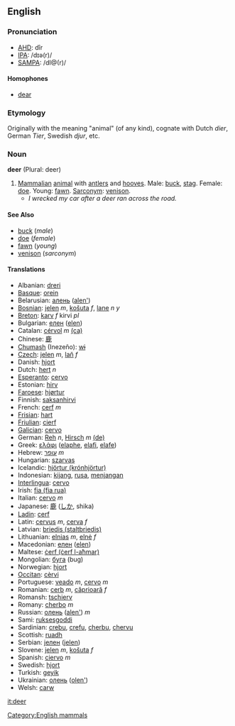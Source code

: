 ==English==

===Pronunciation===
*[[w:AHD|AHD]]: dîr
*[[w:IPA|IPA]]: /dɪə(r)/
*[[w:SAMPA|SAMPA]]: /dI@(r)/

====Homophones====
*[[dear]]

=== Etymology ===
Originally with the meaning "animal" (of any kind), cognate with Dutch ''dier'', German ''Tier'', Swedish ''djur'', etc.

=== Noun ===
'''deer''' (Plural: deer)

# [[Mammalian]] [[animal]] with [[antler]]s and [[hoof|hooves]]. Male: [[buck]], [[stag]]. Female: [[doe]]. Young: [[fawn]]. [[Sarconym]]: [[venison]].
#*''I wrecked my car after a deer ran across the road.''

====See Also====
*[[buck]] (''male'')
*[[doe]] (''female'')
*[[fawn]] (''young'')
*[[venison]] (''sarconym'')

====Translations====
*Albanian: [[dreri]]
*[[Basque]]: [[orein]]
*Belarusian: [[алень]] ([[alen']])
*[[Bosnian]]: [[jelen]] ''m'', [[košuta]] ''f'', [[lane]] ''n'' ''y''
*[[Breton]]: [[karv]] ''f'' kirvi ''pl''
*Bulgarian: [[елен]] ([[elen]])
*Catalan: [[cérvol]] ''m'' [[:ca:cérvol|(ca)]] 
*Chinese: [[鹿]]
*[[Chumash]] (Inezeño): [[wɨ]]
*[[Czech]]: [[jelen]] ''m'', [[laň]] ''f''
*Danish: [[hjort]]
*Dutch: [[hert]] ''n''
*[[Esperanto]]: [[cervo]]
*Estonian: [[hirv]]
*[[Faroese]]: [[hjørtur]]
*Finnish: [[saksanhirvi]]
*French: [[cerf]] ''m''
*[[Frisian]]: [[hart]]
*[[Friulian]]: [[cierf]]
*[[Galician]]: [[cervo]]
*German: [[Reh]] ''n'', [[Hirsch]] ''m'' [[:de:Hirsch|(de)]] 
*Greek: [[ελάφι]] '' '' ([[elaphe]], [[elafi]], [[elafe]])
*Hebrew: [[עופר]] ''m''
*Hungarian: [[szarvas]]
*Icelandic: [[hjörtur (krónhjörtur)]]
*Indonesian: [[kijang]], [[rusa]], [[menjangan]]
*[[Interlingua]]: [[cervo]]
*Irish: [[fia (fia rua)]]
*Italian: [[cervo]] ''m''
*Japanese: [[鹿]] ([[しか]], shika)
*[[Ladin]]: [[cerf]]
*Latin: [[cervus]] ''m'', [[cerva]] ''f''
*Latvian: [[briedis (staltbriedis)]]
*Lithuanian: [[elnias]] ''m'', [[elnė]] ''f''
*Macedonian: [[елен]] ([[elen]])
*Maltese: [[ċerf (ċerf l-aħmar)]]
*Mongolian: [[буга]] (bug)
*Norwegian: [[hjort]]
*[[Occitan]]: [[cèrvi]]
*Portuguese: [[veado]] ''m'', [[cervo]] ''m''
*Romanian: [[cerb]] ''m'', [[căprioară]] ''f''
*Romansh: [[tschierv]]
*Romany: [[cherbo]] ''m''
*Russian: [[олень]] ([[alеn']]) ''m''
*Sami: [[ruksesgoddi]]
*Sardinian: [[crebu]], [[crefu]], [[cherbu]], [[chervu]]
*Scottish: [[ruadh]]
*Serbian: [[jелен]] ([[jelen]])
*Slovene: [[jelen]] ''m'', [[košuta]] ''f''
*Spanish: [[ciervo]] ''m''
*Swedish: [[hjort]]
*Turkish: [[geyik]]
*Ukrainian: [[олень]] ([[olen']])
*Welsh: [[carw]]

[[Category:English mammals]]

[[it:deer]]